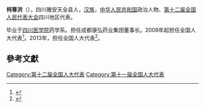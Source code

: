 '''柯尊洪'''（{{bd|1954年||}}），四川雅安天全县人，[[汉族|汉族]]，[[中华人民共和国|中华人民共和国]]政治人物、[[第十二届全国人民代表大会|第十二届全国人民代表大会]]四川地区代表。

毕业于[[四川医学院|四川医学院]]药学系。担任成都康弘药业集团董事长。2008年起担任全国人大代表<ref>{{cite news|title=全国人大代表信息-柯尊洪|url= http://210.82.31.1:8084/delegate/viewDelegate.action?dbid=112225|accessdate=2013-04-05|newspaper=全国人大网|archive-url=https://web.archive.org/web/20140524003715/http://www.npc.gov.cn/delegate/viewDelegate.action?dbid=112225|archive-date=2014-05-24|dead-url=yes}}</ref>。2013年，担任全国人大代表<ref>{{cite news|title=全国人大代表信息-柯尊洪|url= http://210.82.31.1:8084/delegate/viewDelegate.action?dbid=122197|accessdate=2013-04-05|newspaper=全国人大网|archive-url=https://web.archive.org/web/20140523230026/http://www.npc.gov.cn/delegate/viewDelegate.action?dbid=122197|archive-date=2014-05-23|dead-url=yes}}</ref>。

==參考文獻==
{{reflist}}
{{中国政治人物小作品}}

[[Category:第十二届全国人大代表|Category:第十二届全国人大代表]]
[[Category:第十一届全国人大代表|Category:第十一届全国人大代表]]
